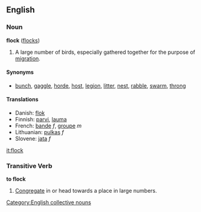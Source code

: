 ==English==
===Noun===
'''flock''' ([[flocks]])

#A large number of birds, especially gathered together for the purpose of [[migration]].

====Synonyms====
*[[bunch]], [[gaggle]], [[horde]], [[host]], [[legion]], [[litter]], [[nest]], [[rabble]], [[swarm]], [[throng]]

====Translations====
*Danish: [[flok]]
*Finnish: [[parvi]], [[lauma]]
*French: [[bande]] ''f'', [[groupe]] ''m''
*Lithuanian: [[pulkas]] ''f''
*Slovene: [[jata]] ''f''


[[Category:English collective nouns]]

[[it:flock]]

===Transitive Verb===
'''to flock'''

#[[Congregate]] in or head towards a place in large numbers.